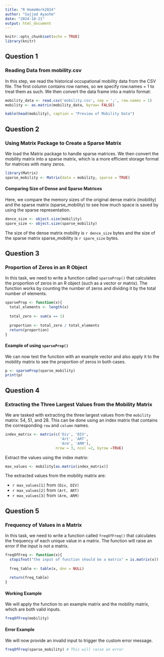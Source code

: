 ```yaml
---
title: "R HomeWork2024"
author: "Sajjad Ayashm"
date: "2024-10-21"
output: html_document
---
```


```r
knitr::opts_chunk$set(echo = TRUE)
library(knitr)
```

## Question 1
### Reading Data from mobility.csv

In this step, we read the historical occupational mobility data from the CSV file. The first column contains row names, so we specify row.names = 1 to treat them as such. We then convert the data frame into a matrix format:

```r
mobility_data <- read.csv('mobility.csv', sep = ';', row.names = 1)
mobility <- as.matrix(mobility_data, byrow= FALSE)

kable(head(mobility), caption = "Preview of Mobility Data")
```
## Question 2 
### Using Matrix Package to Create a Sparse Matrix


We load the Matrix package to handle sparse matrices. We then convert the mobility matrix into a sparse matrix, which is a more efficient storage format for matrices with many zeros.

```r

library(Matrix)
sparse_mobility <- Matrix(data = mobility, sparse = TRUE)

```


#### Comparing Size of Dense and Sparse Matrices
Here, we compare the memory sizes of the original dense matrix (mobility) and the sparse matrix (sparse_mobility) to see how much space is saved by using the sparse representation.

```r
dence_size <- object.size(mobility)
spare_size <- object.size(sparse_mobility)
```

The size of the dense matrix mobility is `r dence_size` bytes and the size of the sparse matrix sparse_mobility is `r spare_size` bytes.

## Question 3
### Proportion of Zeros in an R Object

In this task, we need to write a function called `sparseProp()` that calculates the proportion of zeros in an R object (such as a vector or matrix). The function works by counting the number of zeros and dividing it by the total number of elements.


``` r
sparseProp <- function(x){
  total_elements <- length(x)
  
  total_zero <- sum(x == 1)
  
  proportion <- total_zero / total_elements
  return(proportion)
}
```

#### Example of using `sparseProp()`


We can now test the function with an example vector and also apply it to the mobility matrix to see the proportion of zeros in both cases.

``` r
p <- sparseProp(sparse_mobility)
print(p)
```


## Question 4
### Extracting the Three Largest Values from the Mobility Matrix

We are tasked with extracting the three largest values from the `mobility` matrix: 54, 51, and 28. This can be done using an index matrix that contains the corresponding `row` and `column` names.

```r
index_matrix <- matrix(c('Div', 'DIV',
                         'Art', 'ART',
                         'Arm', 'ARM'),
                       nrow = 3, ncol =2, byrow =TRUE)
```

Extract the values using the index matrix:

```r
max_values <- mobility[as.matrix(index_matrix)]
```

The extracted values from the mobility matrix are:

- `r max_values[1]` from `(Div, DIV)`
- `r max_values[2]` from `(Art, ART)`
- `r max_values[3]` from `(Arm, ARM)`


## Question 5
### Frequency of Values in a Matrix

In this task, we need to write a function called `freqOfFreq()` that calculates the frequency of each unique value in a matrix. The function will raise an error if the input is not a matrix.

```r
freqOfFreq <- function(x){
  stopifnot("the input of function should be a matrix" = is.matrix(x))
  
  freq_table <- table(x, dnn = NULL)
  
  return(freq_table)
}
```
#### Working Example
We will apply the function to an example matrix and the mobility matrix, which are both valid inputs.

```r
freqOfFreq(mobility)
```
#### Error Example
We will now provide an invalid input to trigger the custom error message.
```r
freqOfFreq(sparse_mobility) # This will raise an error
```


